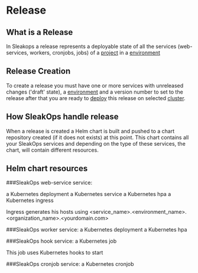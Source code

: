
# Release

## What is a Release

In Sleakops a release represents a deployable state of all the services (web-services, workers, cronjobs, jobs) of a [project](/docs/project) in a [environment](/docs/environment)

## Release Creation

To create a release you must have one or more services with unreleased changes ('draft' state), a [environment](/docs/environment) and a version number to set to the release
after that you are ready to [deploy](/docs/deployment) this release on selected [cluster](/docs/cluster).

## How SleakOps handle release

When a release is created a Helm chart is built and pushed to a chart repository created (if it does not exists) at this point.
This chart contains all your SleakOps services and depending on the type of these services, the chart, will contain different resources.

## Helm chart resources

###SleakOps web-service service:

a Kubernetes deployment
a Kubernetes service
a Kubernetes hpa
a Kubernetes ingress

Ingress generates his hosts using <service_name>.<environment_name>.<organization_name>\.<yourdomain\.com>

###SleakOps worker service:
a Kubernetes deployment
a Kubernetes hpa

###SleakOps hook service:
a Kubernetes job

This job uses Kubernetes hooks to start

###SleakOps cronjob service:
a Kubernetes cronjob
